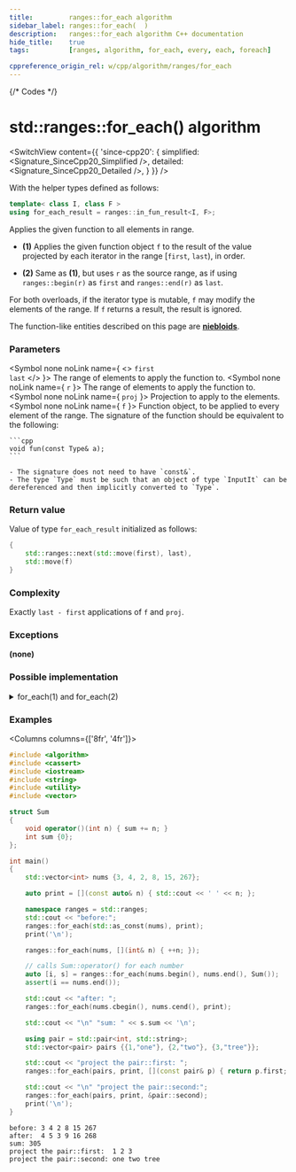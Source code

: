 ```yaml
---
title:         ranges::for_each algorithm
sidebar_label: ranges::for_each(  )
description:   ranges::for_each algorithm C++ documentation
hide_title:    true
tags:          [ranges, algorithm, for_each, every, each, foreach]

cppreference_origin_rel: w/cpp/algorithm/ranges/for_each
---
```



{/* Codes */}


# std::ranges::for_each() algorithm

<SwitchView content={{
	'since-cpp20': {
		simplified:	<Signature_SinceCpp20_Simplified />,
		detailed:	<Signature_SinceCpp20_Detailed />,
	}
}} />

With the helper types defined as follows:
```cpp
template< class I, class F >
using for_each_result = ranges::in_fun_result<I, F>;
```

Applies the given function to all elements in range.

- **(1)** Applies the given function object `f` to the result of the value projected by each iterator in the range [`first`, `last`), in order.

- **(2)** Same as **(1)**, but uses `r` as the source range, as if using `ranges::begin(r)` as `first` and `ranges::end(r)` as `last`.

For both overloads, if the iterator type is mutable, `f` may modify the elements of the range.
If `f` returns a result, the result is ignored.

The function-like entities described on this page are [**niebloids**](/docs/std/algo/niebloids).

### Parameters

<SymbolTable>

  <Symbol none noLink name={ <> <code>first</code> <br/> <code>last</code> </> }>
    The range of elements to apply the function to.
  </Symbol>
  <Symbol none noLink name={ <code>r</code> }>
    The range of elements to apply the function to.
  </Symbol>
  <Symbol none noLink name={ <code>proj</code> }>
    Projection to apply to the elements.
  </Symbol>
  <Symbol none noLink name={ <code>f</code> }>
    Function object, to be applied to every element of the range.
    The signature of the function should be equivalent to the following:

    ```cpp
    void fun(const Type& a);
    ```
    
    - The signature does not need to have `const&`.
    - The type `Type` must be such that an object of type `InputIt` can be dereferenced and then implicitly converted to `Type`.
  </Symbol>
</SymbolTable>

### Return value

Value of type `for_each_result` initialized as follows:
```cpp
{
	std::ranges::next(std::move(first), last),
	std::move(f)
}
```

### Complexity

Exactly `last - first` applications of `f` and `proj`.

### Exceptions

**(none)**

### Possible implementation

<details>
<summary>for_each(1) and for_each(2)</summary>

```cpp
struct for_each_fn
{
    template<std::input_iterator I, std::sentinel_for<I> S, class Proj = std::identity,
             std::indirectly_unary_invocable<std::projected<I, Proj>> Fun>
    constexpr ranges::for_each_result<I, Fun>
        operator()(I first, S last, Fun f, Proj proj = {}) const
    {
        for (; first != last; ++first)
            std::invoke(f, std::invoke(proj, *first));
        return {std::move(first), std::move(f)};
    }

    template<ranges::input_range R, class Proj = std::identity,
             std::indirectly_unary_invocable<std::projected<ranges::iterator_t<R>,
             Proj>> Fun>
    constexpr ranges::for_each_result<ranges::borrowed_iterator_t<R>, Fun>
        operator()(R&& r, Fun f, Proj proj = {}) const
    {
        return (*this)(ranges::begin(r), ranges::end(r), std::move(f), std::ref(proj));
    }
};

inline constexpr for_each_fn for_each;
```

</details>

### Examples

<Columns columns={['8fr', '4fr']}>
<div>

```cpp title='Main.cpp' showLineNumbers
#include <algorithm>
#include <cassert>
#include <iostream>
#include <string>
#include <utility>
#include <vector>

struct Sum
{
    void operator()(int n) { sum += n; }
    int sum {0};
};

int main()
{
    std::vector<int> nums {3, 4, 2, 8, 15, 267};

    auto print = [](const auto& n) { std::cout << ' ' << n; };

    namespace ranges = std::ranges;
    std::cout << "before:";
    ranges::for_each(std::as_const(nums), print);
    print('\n');

    ranges::for_each(nums, [](int& n) { ++n; });

    // calls Sum::operator() for each number
    auto [i, s] = ranges::for_each(nums.begin(), nums.end(), Sum());
    assert(i == nums.end());

    std::cout << "after: ";
    ranges::for_each(nums.cbegin(), nums.cend(), print);

    std::cout << "\n" "sum: " << s.sum << '\n';

    using pair = std::pair<int, std::string>; 
    std::vector<pair> pairs {{1,"one"}, {2,"two"}, {3,"tree"}};

    std::cout << "project the pair::first: ";
    ranges::for_each(pairs, print, [](const pair& p) { return p.first; });

    std::cout << "\n" "project the pair::second:";
    ranges::for_each(pairs, print, &pair::second);
    print('\n');
}
```

</div>
<div>

```plaintext title="Output"
before: 3 4 2 8 15 267 
after:  4 5 3 9 16 268
sum: 305
project the pair::first:  1 2 3
project the pair::second: one two tree
```

</div>
</Columns>

